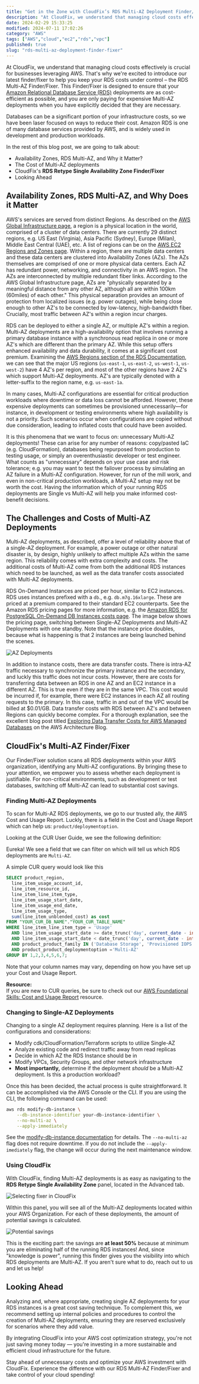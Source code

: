 ```yaml
---
title: "Get in the Zone with CloudFix’s RDS Multi-AZ Deployment Finder/Fixer"
description: "At CloudFix, we understand that managing cloud costs effectively is crucial for businesses leveraging AWS. That's why we're excited to introduce our latest find..."
date: 2024-02-29 15:33:25
modified: 2024-07-11 17:02:26
category: "AWS"
tags: ["AWS","cloud","ec2","rds","vpc"]
published: true
slug: "rds-multi-az-deployment-finder-fixer"
---
```


At CloudFix, we understand that managing cloud costs effectively is crucial for businesses leveraging AWS. That's why we're excited to introduce our latest finder/fixer to help you keep your RDS costs under control – the RDS Multi-AZ Finder/Fixer. This Finder/Fixer is designed to ensure that your [Amazon Relational Database Service (RDS)](https://aws.amazon.com/rds/) deployments are as cost-efficient as possible, and you are only paying for expensive Multi-AZ deployments when you have explicitly decided that they are necessary.

Databases can be a significant portion of your infrastructure costs, so we have been laser focused on ways to reduce their cost. Amazon RDS is one of many database services provided by AWS, and is widely used in development and production workloads.

In the rest of this blog post, we are going to talk about:

-   Availability Zones, RDS Multi-AZ, and Why it Matter?
-   The Cost of Multi-AZ deployments
-   CloudFix's **RDS Retype Single Availability Zone Finder/Fixer**
-   Looking Ahead

## Availability Zones, RDS Multi-AZ, and Why Does it Matter

AWS's services are served from distinct Regions. As described on the [AWS Global Infrastructure page](https://aws.amazon.com/about-aws/global-infrastructure/regions_az/), a region is a physical location in the world, comprised of a cluster of data centers. There are currently 29 distinct regions, e.g. US East (Virginia), Asia Pacific (Sydney), Europe (Milan), Middle East Central (UAE), etc. A list of regions can be on the [AWS EC2 Regions and Zones page](https://docs.aws.amazon.com/AWSEC2/latest/UserGuide/using-regions-availability-zones.html#concepts-regions). Within a region, there are multiple data centers and these data centers are clustered into Availability Zones (AZs). The AZs themselves are comprised of one or more physical data centers. Each AZ has redundant power, networking, and connectivity in an AWS region. The AZs are interconnected by multiple redundant fiber links. According to the AWS Global Infrastructure page, AZs are "physically separated by a meaningful distance from any other AZ, although all are within 100km (60miles) of each other." This physical separation provides an amount of protection from localized issues (e.g. power outages), while being close enough to other AZ's to be connected by low-latency, high-bandwidth fiber. Crucially, most traffic between AZ's within a region incur charges.

RDS can be deployed to either a single AZ, or multiple AZ's within a region. Multi-AZ deployments are a high-availability option that involves running a primary database instance with a synchronous read replica in one or more AZ's which are different than the primary AZ. While this setup offers enhanced availability and data durability, it comes at a significant cost premium. Examining the [AWS Regions section of the RDS Documentation](https://docs.aws.amazon.com/AmazonRDS/latest/UserGuide/Concepts.RegionsAndAvailabilityZones.html), we can see that the major US regions (`us-east-1`, `us-east-2`, `us-west-1`, `us-west-2`) have 4 AZ's per region, and most of the other regions have 2 AZ's which support Multi-AZ deployments. AZ's are typically denoted with a letter-suffix to the region name, e.g. `us-east-1a`.

In many cases, Multi-AZ configurations are essential for critical production workloads where downtime or data loss cannot be afforded. However, these expensive deployments can sometimes be provisioned unnecessarily—for instance, in development or testing environments where high availability is not a priority. Such scenarios occur when configurations are copied without due consideration, leading to inflated costs that could have been avoided.

It is this phenomena that we want to focus on: unnecessary Multi-AZ deployments! These can arise for any number of reasons: copy/pasted IaC (e.g. CloudFormation), databases being repurposed from production to testing usage, or simply an overenthusiastic developer or test engineer. What counts as "unnecessary" depends on your use case and risk tolerance; e.g. you may want to test the failover process by simulating an AZ failure in a Multi-AZ configuration. However, for run of the mill work, and even in non-critical production workloads, a Multi-AZ setup may not be worth the cost. Having the information which of your running RDS deployments are Single vs Multi-AZ will help you make informed cost-benefit decisions.

## The Challenges and Costs of Multi-AZ Deployments

Multi-AZ deployments, as described, offer a level of reliability above that of a single-AZ deployment. For example, a power outage or other natural disaster is, by design, highly unlikely to affect multiple AZs within the same region. This reliability comes with extra complexity and costs. The additional costs of Multi-AZ come from both the additional RDS instances which need to be launched, as well as the data transfer costs associated with Multi-AZ deployments.

RDS On-Demand Instances are priced per hour, similar to EC2 instances. RDS uses instances prefixed with a `db`., e.g. `db.m7g.16xlarge`. These are priced at a premium compared to their standard EC2 counterparts. See the Amazon RDS pricing pages for more information, e.g. the [Amazon RDS for PostgreSQL On-Demand DB Instances costs page](https://aws.amazon.com/rds/postgresql/pricing/?pg=pr&loc=3). The image below shows the pricing page, switching between Single-AZ Deployments and Multi-AZ Deployments with one standby. Note that the instance price doubles, because what is happening is that 2 instances are being launched behind the scenes.

![AZ Deployments](/media/uploads/AZ-Deployments.gif)

In addition to instance costs, there are data transfer costs. There is intra-AZ traffic necessary to synchronize the primary instance and the secondary, and luckly this traffic does not incur costs. However, there are costs for transferring data between an RDS in one AZ and an EC2 instance in a different AZ. This is true even if they are in the same VPC. This cost would be incurred if, for example, there were EC2 instances in each AZ all routing requests to the primary. In this case, traffic in and out of the VPC would be billed at $0.01/GB. Data transfer costs with RDS between AZ's and between Regions can quickly become complex. For a thorough explanation, see the excellent blog post titled [Exploring Data Transfer Costs for AWS Managed Databases](https://aws.amazon.com/blogs/architecture/exploring-data-transfer-costs-for-aws-managed-databases/) on the AWS Architecture Blog.

## CloudFix's Multi-AZ Finder/Fixer

Our Finder/Fixer solution scans all RDS deployments within your AWS organization, identifying any Multi-AZ configurations. By bringing these to your attention, we empower you to assess whether each deployment is justifiable. For non-critical environments, such as development or test databases, switching off Multi-AZ can lead to substantial cost savings.

### Finding Multi-AZ Deployments

To scan for Multi-AZ RDS deployments, we go to our trusted ally, the AWS Cost and Usage Report. Luckly, there is a field in the Cost and Usage Report which can help us: `product/deploymentoption`.

Looking at the CUR User Guide, we see the following definition:

Eureka! We see a field that we can filter on which will tell us which RDS deployments are `Multi-AZ`.

A simple CUR query would look like this

```sql
SELECT product_region,
  line_item_usage_account_id,
  line_item_resource_id,
  line_item_line_item_type,
  line_item_usage_start_date, 
  line_item_usage_end_date, 
  line_item_usage_type,
  sum(line_item_unblended_cost) as cost
FROM "YOUR_CUR_DB_NAME"."YOUR_CUR_TABLE_NAME" 
WHERE line_item_line_item_type = 'Usage' 
  AND line_item_usage_start_date >= date_trunc('day', current_date - interval '31' DAY) 
  AND line_item_usage_start_date < date_trunc('day', current_date - interval '1' DAY) 
  AND product_product_family IN ('Database Storage', 'Provisioned IOPS')
  AND product_product_deploymentoption ='Multi-AZ'
GROUP BY 1,2,3,4,5,6,7;
```

Note that your column names may vary, depending on how you have set up your Cost and Usage Report.

**Resource:**  
If you are new to CUR queries, be sure to check out our [AWS Foundational Skills: Cost and Usage Report](/blog/aws-foundational-skills-cost-and-usage-report-cur/) resource.

### Changing to Single-AZ Deployments

Changing to a single AZ deployment requires planning. Here is a list of the configurations and considerations:

-   Modify cdk/CloudFormation/Terraform scripts to utilize Single-AZ
-   Analyze existing code and redirect traffic away from read replicas
-   Decide in which AZ the RDS Instance should be in
-   Modify VPCs, Security Groups, and other network infrastructure
-   **Most importantly,** determine if the deployment _should_ be a Multi-AZ deployment. Is this a production workload?

Once this has been decided, the actual process is quite straightforward. It can be accomplished via the AWS Console or the CLI. If you are using the CLI, the following command can be used:

```bash
aws rds modify-db-instance \
    --db-instance-identifier your-db-instance-identifier \
    --no-multi-az \
    --apply-immediately
```

See the [modify-db-instance documentation](https://awscli.amazonaws.com/v2/documentation/api/latest/reference/rds/modify-db-instance.html) for details. The `--no-multi-az` flag does not require downtime. If you do not include the `--apply-imediately` flag, the change will occur during the next maintenance window.

### Using CloudFix

With CloudFix, finding Multi-AZ deployments is as easy as navigating to the **RDS Retype Single Availability Zone** panel, located in the Advanced tab.

![Selecting fixer in CloudFix](/media/uploads/Selecting-fixer-in-CloudFix.gif)

Within this panel, you will see all of the Multi-AZ deployments located within your AWS Organization. For each of these deployments, the amount of potential savings is calculated.

![Potential savings](/media/uploads/Potential-savings.gif)

This is the exciting part: the savings are **at least 50%** because at minimum you are eliminating half of the running RDS instances! And, since "knowledge is power", running this finder gives you the visibility into which RDS deployments are Multi-AZ. If you aren't sure what to do, reach out to us and let us help!

## Looking Ahead

Analyzing and, where appropriate, creating single AZ deployments for your RDS instances is a great cost saving technique. To complement this, we recommend setting up internal policies and procedures to control the creation of Multi-AZ deployments, ensuring they are reserved exclusively for scenarios where they add value.

By integrating CloudFix into your AWS cost optimization strategy, you're not just saving money today — you're investing in a more sustainable and efficient cloud infrastructure for the future.

Stay ahead of unnecessary costs and optimize your AWS investment with CloudFix. Experience the difference with our RDS Multi-AZ Finder/Fixer and take control of your cloud spending!
